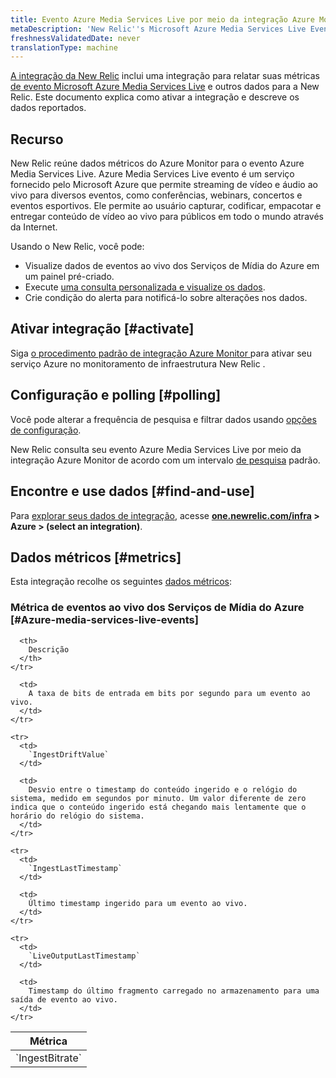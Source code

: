 ```yaml
---
title: Evento Azure Media Services Live por meio da integração Azure Monitor
metaDescription: 'New Relic''s Microsoft Azure Media Services Live Events integration: what data it reports and how to enable it.'
freshnessValidatedDate: never
translationType: machine
---
```


[A integração da New Relic](/docs/infrastructure/integrations-getting-started/getting-started/introduction-infrastructure-integrations) inclui uma integração para relatar suas métricas [de evento Microsoft Azure Media Services Live](https://learn.microsoft.com/en-us/azure/media-services/latest/live-event-streaming-best-practices-guide) e outros dados para a New Relic. Este documento explica como ativar a integração e descreve os dados reportados.

## Recurso

New Relic reúne dados métricos do Azure Monitor para o evento Azure Media Services Live. Azure Media Services Live evento é um serviço fornecido pelo Microsoft Azure que permite streaming de vídeo e áudio ao vivo para diversos eventos, como conferências, webinars, concertos e eventos esportivos. Ele permite ao usuário capturar, codificar, empacotar e entregar conteúdo de vídeo ao vivo para públicos em todo o mundo através da Internet.

Usando o New Relic, você pode:

* Visualize dados de eventos ao vivo dos Serviços de Mídia do Azure em um painel pré-criado.
* Execute [uma consulta personalizada e visualize os dados](/docs/infrastructure/integrations-getting-started/getting-started/use-integration-data-new-relic-insights).
* Crie condição do alerta para notificá-lo sobre alterações nos dados.

## Ativar integração [#activate]

Siga [o procedimento padrão de integração Azure Monitor ](/docs/infrastructure/microsoft-azure-integrations/azure-integrations-list/azure-monitor)para ativar seu serviço Azure no monitoramento de infraestrutura New Relic .

## Configuração e polling [#polling]

Você pode alterar a frequência de pesquisa e filtrar dados usando [opções de configuração](/docs/infrastructure/microsoft-azure-integrations/azure-integrations-list/azure-monitor/#settings).

New Relic consulta seu evento Azure Media Services Live por meio da integração Azure Monitor de acordo com um intervalo [de pesquisa](/docs/infrastructure/microsoft-azure-integrations/azure-integrations-list/azure-monitor/#settings) padrão.

## Encontre e use dados [#find-and-use]

Para [explorar seus dados de integração](/docs/infrastructure/integrations/find-use-infrastructure-integration-data), acesse <DoNotTranslate>**[one.newrelic.com/infra](https://one.newrelic.com/infra) > Azure > (select an integration)**</DoNotTranslate>.

## Dados métricos [#metrics]

Esta integração recolhe os seguintes [dados métricos](/docs/infrastructure/integrations-getting-started/getting-started/understand-integration-data-data-types#metric):

### Métrica de eventos ao vivo dos Serviços de Mídia do Azure [#Azure-media-services-live-events]

<table>
  <thead>
    <tr>
      <th style={{ width: "300px" }}>
        Métrica
      </th>

      <th>
        Descrição
      </th>
    </tr>
  </thead>

  <tbody>
    <tr>
      <td>
        `IngestBitrate`
      </td>

      <td>
        A taxa de bits de entrada em bits por segundo para um evento ao vivo.
      </td>
    </tr>

    <tr>
      <td>
        `IngestDriftValue`
      </td>

      <td>
        Desvio entre o timestamp do conteúdo ingerido e o relógio do sistema, medido em segundos por minuto. Um valor diferente de zero indica que o conteúdo ingerido está chegando mais lentamente que o horário do relógio do sistema.
      </td>
    </tr>

    <tr>
      <td>
        `IngestLastTimestamp`
      </td>

      <td>
        Último timestamp ingerido para um evento ao vivo.
      </td>
    </tr>

    <tr>
      <td>
        `LiveOutputLastTimestamp`
      </td>

      <td>
        Timestamp do último fragmento carregado no armazenamento para uma saída de evento ao vivo.
      </td>
    </tr>
  </tbody>
</table>